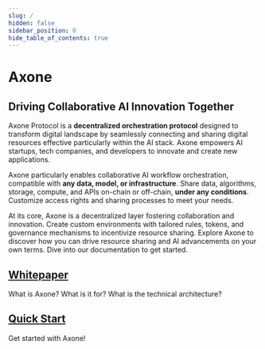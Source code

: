 ```yaml
---
slug: /
hidden: false
sidebar_position: 0
hide_table_of_contents: true
---
```


# Axone

## Driving Collaborative AI Innovation Together

Axone Protocol is a **decentralized orchestration protocol** designed to transform digital landscape by seamlessly connecting and sharing digital resources effective particularly within the AI stack. Axone empowers AI startups, tech companies, and developers to innovate and create new applications.

Axone particularly enables collaborative AI workflow orchestration, compatible with **any data, model, or infrastructure**. Share data, algorithms, storage, compute, and APIs on-chain or off-chain, **under any conditions**. Customize access rights and sharing processes to meet your needs.

At its core, Axone is a decentralized layer fostering collaboration and innovation. Create custom environments with tailored rules, tokens, and governance mechanisms to incentivize resource sharing. Explore Axone to discover how you can drive resource sharing and AI advancements on your own terms. Dive into our documentation to get started.

<div class="docs-card-container">
  <div class="row row-cols-1 row-cols-md-2a g-3">
    <div class="col">
      <div class="card card-body h-100 d-flex flex-column">
        <a href="/whitepaper/abstract" class="card-title card-link stretched-link">
          <h2>Whitepaper</h2>
        </a>
        <p class="card-text">What is Axone? What is it for? What is the technical architecture?</p>
      </div>
    </div>
    <div class="col">
      <div class="card card-body h-100 d-flex flex-column">
        <a
          href="/getting-started/core-concepts/resources"
          class="card-title card-link stretched-link"
        >
          <h2>Quick Start</h2>
        </a>
        <p class="card-text">Get started with Axone!</p>
      </div>
    </div>
  </div>
</div>

